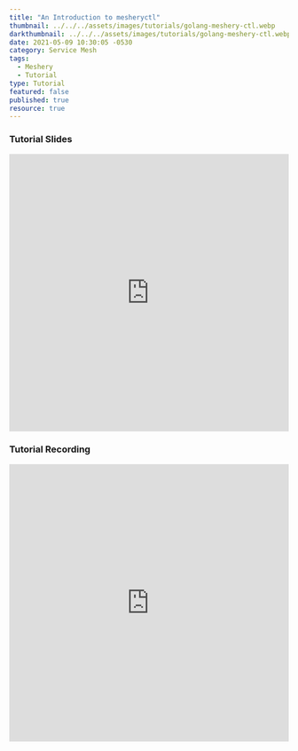 ```yaml
---
title: "An Introduction to mesheryctl"
thumbnail: ../../../assets/images/tutorials/golang-meshery-ctl.webp
darkthumbnail: ../../../assets/images/tutorials/golang-meshery-ctl.webp
date: 2021-05-09 10:30:05 -0530
category: Service Mesh
tags:
  - Meshery
  - Tutorial
type: Tutorial
featured: false
published: true
resource: true
---
```



<ResourcesWrapper>
  <h3> Tutorial Slides </h3>
  <iframe
    src="https://docs.google.com/presentation/d/1LxhzJhUs9-Hc9mwlKVUMlDAVdH-QWLvU1KWxVuRbSHg/embed?start=false&loop=false&delayms=3000"
    loading="lazy"
    frameBorder="0"
    allowFullScreen
    width="100%"
    height="500"
  ></iframe>
  <h3> Tutorial Recording </h3>
  <iframe
    className="iframe"
    src="https://www.youtube.com/embed/wK7Q-zbJ3gQ"
    loading="lazy"
    frameBorder="0"
    allow="accelerometer; autoplay; encrypted-media; gyroscope; picture-in-picture"
    allowFullScreen
    width="100%"
    height="500"
  ></iframe>
</ResourcesWrapper>
